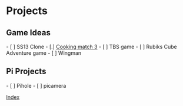 
= Projects =

== Game Ideas ==
- [ ] SS13 Clone
- [.] [[../projects/match3/main|Cooking match 3]]
- [ ] TBS game
- [ ] Rubiks Cube Adventure game
- [ ] Wingman

== Pi Projects ==
- [ ] Pihole
- [ ] picamera

[[../index|Index]]

